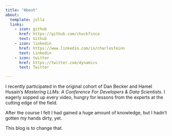 ```yaml
---
title: "About"
about:
  template: jolla
  links:
    - icon: github
      href: https://github.com/chuckfinca
      text: Github
    - icon: linkedin
      href: https://www.linkedin.com/in/charlesfeinn
      text: Linkedin
    - icon: twitter
      href: https://twitter.com/dynamics
      text: Twitter

---
```


I recently participated in the original cohort of Dan Becker and Hamel Husain's _Mastering LLMs: A Conference For Developers & Data Scientists_. I eagerly sopped up every video, hungry for lessons from the experts at the cutting edge of the field.

After the course I felt I had gained a huge amount of knowledge, but I hadn't gotten my hands dirty, yet.

This blog is to change that.